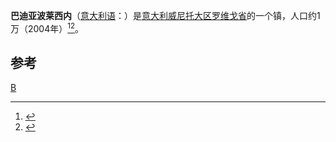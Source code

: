 {{Infobox Italian comune
| name                = 巴迪亚波莱西内
| official_name       = Comune di Badia Polesine
| native_name         = 
| image_skyline       = Abbazia della Vangadizza (2) (Badia Polesine).jpg
| imagesize           = 
| image_alt           = 
| image_caption       = {{le|萬加迪扎修道院|Vangadizza Abbey}}
| image_shield        =
| shield_alt          = 
| image_map           = 
| map_alt             = 
| map_caption         = 
| pushpin_label_position = 
| pushpin_map_alt     = 
| coordinates         = {{coord|45|6|N|11|30|E|type:city(10,719)_region:IT|display=inline}}
| coordinates_footnotes = 
| region              = [[威尼托大区|威尼托大区]]
| province            = [[羅維戈省|羅維戈省]] (RO)
| frazioni            = Barchetta, Bovazecchino-Serraglio, Ca' Bulgaron, Colombano, Crocetta, Fornaci, Masetti, Nezzo, Orti, Rosta, Salvaterra, Villa d'Adige, Villa Fora
| mayor_party         = 
| mayor               = Giovanni Rossi
| area_footnotes      = 
| area_total_km2      = 44.5
| population_footnotes = <ref name="istat">All demographics and other statistics: Italian statistical institute [[National_Institute_of_Statistics_(Italy)|Istat]].</ref>
| population_total    = 10878
| population_as_of    = 1 April 2012
| pop_density_footnotes = 
| population_demonym  = Badiesi
| elevation_footnotes = 
| elevation_m         = 11
| twin1               = 
| twin1_country       = 
| saint               = 
| day                 = 
| postal_code         = 45021
| area_code           = 0425
| website             = {{official website|http://www.comune.badiapolesine.ro.it/}}
| footnotes           = 
}}
'''巴迪亚波莱西内'''（[[意大利语|意大利语]]：'''{{lang|it|Badia Polesine}}'''）是[[意大利|意大利]][[威尼托大区|威尼托大区]][[罗维戈省|罗维戈省]]的一个镇，人口约1万（2004年）<ref>{{Cite web|url=http://www.comuni-italiani.it/029/lista.html|title=Elenco Comuni Provincia di Rovigo - Veneto|accessdate=2017-08-26|work=www.comuni-italiani.it|archive-date=2017-08-19|archive-url=https://web.archive.org/web/20170819142003/http://www.comuni-italiani.it/029/lista.html|dead-url=yes}}</ref><ref>{{Cite web|url=http://www.tuttitalia.it/veneto/provincia-di-rovigo/50-comuni/popolazione/|title=Comuni della Provincia di Rovigo per popolazione|accessdate=2017-08-26|work=Tuttitalia.it|language=it|archive-date=2017-08-26|archive-url=https://web.archive.org/web/20170826234233/http://www.tuttitalia.it/veneto/provincia-di-rovigo/50-comuni/popolazione/|dead-url=no}}</ref>。

==参考==
{{reflist}}
{{Italy-geo-stub}}
{{Province of Rovigo}}

[[Category:罗维戈省市镇|B]]